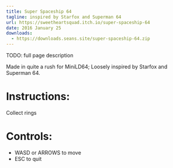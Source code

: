 ```yaml
---
title: Super Spaceship 64
tagline: inspired by Starfox and Superman 64
url: https://sweetheartsquad.itch.io/super-spaceship-64
date: 2016 January 25
downloads:
  - https://downloads.seans.site/super-spaceship-64.zip
---
```


TODO: full page description


Made in quite a rush for MiniLD64; Loosely inspired by Starfox and Superman 64.

# Instructions:

Collect rings

# Controls:

- WASD or ARROWS to move
- ESC to quit
